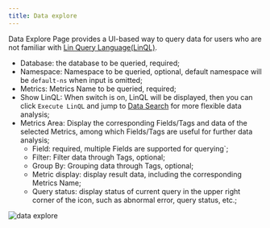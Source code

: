 ```yaml
---
title: Data explore
---
```


Data Explore Page provides a UI-based way to query data for users who are not familiar with [Lin Query Language(LinQL)](../lin-ql).

- Database: the database to be queried, required;
- Namespace: Namespace to be queried, optional, default namespace will be `default-ns` when input is omitted;
- Metrics: Metrics Name to be queried, required;
- Show LinQL: When switch is on, LinQL will be displayed, then you can click `Execute LinQL` and jump to [Data Search](./search) for more flexible data analysis;
- Metrics Area: Display the corresponding Fields/Tags and data of the selected Metrics, among which Fields/Tags are useful for further data analysis;
  - Field: required, multiple Fields are supported for querying`;
  - Filter: Filter data through Tags, optional;
  - Group By: Grouping data through Tags, optional;
  - Metric display: display result data, including the corresponding Metrics Name;
  - Query status: display status of current query in the upper right corner of the icon, such as abnormal error, query status, etc.;

![data explore](/img/lindb/guide/admin_ui/data_explore.png)
